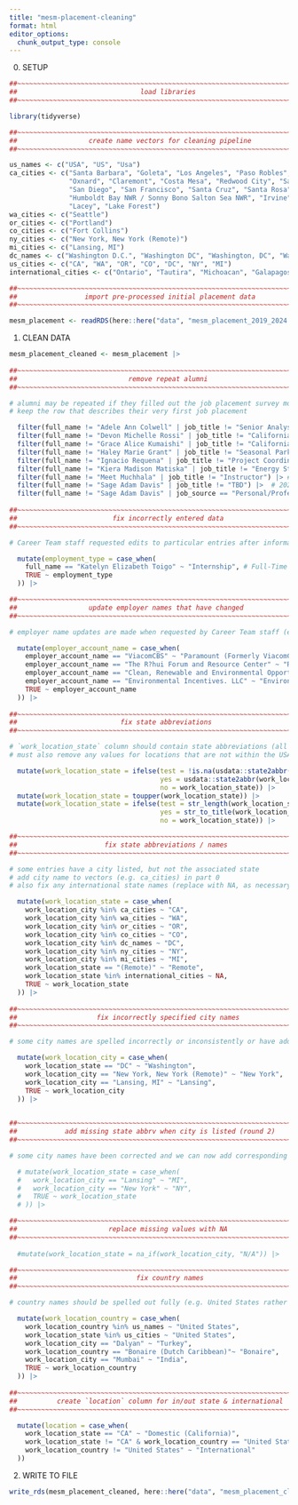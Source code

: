 ```yaml
---
title: "mesm-placement-cleaning"
format: html
editor_options: 
  chunk_output_type: console
---
```


0. SETUP

```r
##~~~~~~~~~~~~~~~~~~~~~~~~~~~~~~~~~~~~~~~~~~~~~~~~~~~~~~~~~~~~~~~~~~~~~~~~~~~~~~
##                               load libraries                             ----
##~~~~~~~~~~~~~~~~~~~~~~~~~~~~~~~~~~~~~~~~~~~~~~~~~~~~~~~~~~~~~~~~~~~~~~~~~~~~~~

library(tidyverse)

##~~~~~~~~~~~~~~~~~~~~~~~~~~~~~~~~~~~~~~~~~~~~~~~~~~~~~~~~~~~~~~~~~~~~~~~~~~~~~~
##                  create name vectors for cleaning pipeline               ----
##~~~~~~~~~~~~~~~~~~~~~~~~~~~~~~~~~~~~~~~~~~~~~~~~~~~~~~~~~~~~~~~~~~~~~~~~~~~~~~

us_names <- c("USA", "US", "Usa")
ca_cities <- c("Santa Barbara", "Goleta", "Los Angeles", "Paso Robles", 
               "Oxnard", "Claremont", "Costa Mesa", "Redwood City", "Sacramento",
               "San Diego", "San Francisco", "Santa Cruz", "Santa Rosa", "Ventura",
               "Humboldt Bay NWR / Sonny Bono Salton Sea NWR", "Irvine", "Rosemead",
               "Lacey", "Lake Forest")
wa_cities <- c("Seattle")
or_cities <- c("Portland")
co_cities <- c("Fort Collins")
ny_cities <- c("New York, New York (Remote)")
mi_cities <- c("Lansing, MI")
dc_names <- c("Washington D.C.", "Washington DC", "Washington, DC", "Washington. DC", "Washington")
us_cities <- c("CA", "WA", "OR", "CO", "DC", "NY", "MI")
international_cities <- c("Ontario", "Tautira", "Michoacan", "Galapagos", "Bonaire", "Maharashtra", "N/A")

##~~~~~~~~~~~~~~~~~~~~~~~~~~~~~~~~~~~~~~~~~~~~~~~~~~~~~~~~~~~~~~~~~~~~~~~~~~~~~~
##                 import pre-processed initial placement data              ----
##~~~~~~~~~~~~~~~~~~~~~~~~~~~~~~~~~~~~~~~~~~~~~~~~~~~~~~~~~~~~~~~~~~~~~~~~~~~~~~

mesm_placement <- readRDS(here::here("data", "mesm_placement_2019_2024.rds")) 
```

1. CLEAN DATA

```r
mesm_placement_cleaned <- mesm_placement |> 
  
##~~~~~~~~~~~~~~~~~~~~~~~~~~~~~~~~~~~~~~~~~~~~~~~~~~~~~~~~~~~~~~~~~~~~~~~~~~~~~~
##                            remove repeat alumni                          ----
##~~~~~~~~~~~~~~~~~~~~~~~~~~~~~~~~~~~~~~~~~~~~~~~~~~~~~~~~~~~~~~~~~~~~~~~~~~~~~~

# alumni may be repeated if they filled out the job placement survey more than once when getting a new job
# keep the row that describes their very first job placement 

  filter(full_name != "Adele Ann Colwell" | job_title != "Senior Analyst, Social Impact & Sustainability") |> # 2024
  filter(full_name != "Devon Michelle Rossi" | job_title != "California Sea Grant Fellow") |> # 2023
  filter(full_name != "Grace Alice Kumaishi" | job_title != "California Sea Grant Fellow") |> # 2022
  filter(full_name != "Haley Marie Grant" | job_title != "Seasonal Park Aide") |> # 2021
  filter(full_name != "Ignacio Requena" | job_title != "Project Coordinator") |> # 2024
  filter(full_name != "Kiera Madison Matiska" | job_title != "Energy Strategy Analyst 1") |> # 2023
  filter(full_name != "Meet Muchhala" | job_title != "Instructor") |> # 2024
  filter(full_name != "Sage Adam Davis" | job_title != "TBD") |>  # 2024
  filter(full_name != "Sage Adam Davis" | job_source == "Personal/Professional Contact") |> # 2024; SD repeated 3x
  
##~~~~~~~~~~~~~~~~~~~~~~~~~~~~~~~~~~~~~~~~~~~~~~~~~~~~~~~~~~~~~~~~~~~~~~~~~~~~~~
##                        fix incorrectly entered data                      ----
##~~~~~~~~~~~~~~~~~~~~~~~~~~~~~~~~~~~~~~~~~~~~~~~~~~~~~~~~~~~~~~~~~~~~~~~~~~~~~~

# Career Team staff requested edits to particular entries after information was entered incorrectly by student submitters

  mutate(employment_type = case_when(
    full_name == "Katelyn Elizabeth Toigo" ~ "Internship", # Full-Time > Internship; requested by K.Birney 2023-02-16
    TRUE ~ employment_type
  )) |> 

##~~~~~~~~~~~~~~~~~~~~~~~~~~~~~~~~~~~~~~~~~~~~~~~~~~~~~~~~~~~~~~~~~~~~~~~~~~~~~~
##                  update employer names that have changed                 ----
##~~~~~~~~~~~~~~~~~~~~~~~~~~~~~~~~~~~~~~~~~~~~~~~~~~~~~~~~~~~~~~~~~~~~~~~~~~~~~~

# employer name updates are made when requested by Career Team staff (e.g. K.Birney requested ViacomCBS update on 2023-02-16)

  mutate(employer_account_name = case_when(
    employer_account_name == "ViacomCBS" ~ "Paramount (Formerly ViacomCSB)",
    employer_account_name == "The R?hui Forum and Resource Center" ~ "Rāhui Forum and Resource Center",
    employer_account_name == "Clean, Renewable and Environmental Opportunities (CREO)CREO" ~ "Clean, Renewable and Environmental Opportunities (CREO)",
    employer_account_name == "Environmental Incentives. LLC" ~ "Environmental Incentives, LLC",
    TRUE ~ employer_account_name
  )) |> 
  
##~~~~~~~~~~~~~~~~~~~~~~~~~~~~~~~~~~~~~~~~~~~~~~~~~~~~~~~~~~~~~~~~~~~~~~~~~~~~~~
##                          fix state abbreviations                         ----
##~~~~~~~~~~~~~~~~~~~~~~~~~~~~~~~~~~~~~~~~~~~~~~~~~~~~~~~~~~~~~~~~~~~~~~~~~~~~~~

# `work_location_state` column should contain state abbreviations (all capitalized)
# must also remove any values for locations that are not within the USA

  mutate(work_location_state = ifelse(test = !is.na(usdata::state2abbr(work_location_state)),
                                      yes = usdata::state2abbr(work_location_state),
                                      no = work_location_state)) |> 
  mutate(work_location_state = toupper(work_location_state)) |> 
  mutate(work_location_state = ifelse(test = str_length(work_location_state) > 2,
                                      yes = str_to_title(work_location_state),
                                      no = work_location_state)) |> 

##~~~~~~~~~~~~~~~~~~~~~~~~~~~~~~~~~~~~~~~~~~~~~~~~~~~~~~~~~~~~~~~~~~~~~~~~~~~~~~
##                      fix state abbreviations / names                     ----
##~~~~~~~~~~~~~~~~~~~~~~~~~~~~~~~~~~~~~~~~~~~~~~~~~~~~~~~~~~~~~~~~~~~~~~~~~~~~~~

# some entries have a city listed, but not the associated state
# add city name to vectors (e.g. ca_cities) in part 0
# also fix any international state names (replace with NA, as necessary)

  mutate(work_location_state = case_when(
    work_location_city %in% ca_cities ~ "CA",
    work_location_city %in% wa_cities ~ "WA",
    work_location_city %in% or_cities ~ "OR",
    work_location_city %in% co_cities ~ "CO",
    work_location_city %in% dc_names ~ "DC",
    work_location_city %in% ny_cities ~ "NY",
    work_location_city %in% mi_cities ~ "MI",
    work_location_state == "(Remote)" ~ "Remote",
    work_location_state %in% international_cities ~ NA,
    TRUE ~ work_location_state
  )) |> 
  
##~~~~~~~~~~~~~~~~~~~~~~~~~~~~~~~~~~~~~~~~~~~~~~~~~~~~~~~~~~~~~~~~~~~~~~~~~~~~~~
##                    fix incorrectly specified city names                  ----
##~~~~~~~~~~~~~~~~~~~~~~~~~~~~~~~~~~~~~~~~~~~~~~~~~~~~~~~~~~~~~~~~~~~~~~~~~~~~~~

# some city names are spelled incorrectly or inconsistently or have additional text that should be removed

  mutate(work_location_city = case_when(
    work_location_state == "DC" ~ "Washington",
    work_location_city == "New York, New York (Remote)" ~ "New York",
    work_location_city == "Lansing, MI" ~ "Lansing",
    TRUE ~ work_location_city
  )) |> 

  
##~~~~~~~~~~~~~~~~~~~~~~~~~~~~~~~~~~~~~~~~~~~~~~~~~~~~~~~~~~~~~~~~~~~~~~~~~~~~~~
##            add missing state abbrv when city is listed (round 2)         ----
##~~~~~~~~~~~~~~~~~~~~~~~~~~~~~~~~~~~~~~~~~~~~~~~~~~~~~~~~~~~~~~~~~~~~~~~~~~~~~~

# some city names have been corrected and we can now add corresponding state names to the `work_location_state` col

  # mutate(work_location_state = case_when(
  #   work_location_city == "Lansing" ~ "MI",
  #   work_location_city == "New York" ~ "NY",
  #   TRUE ~ work_location_state
  # )) |> 

##~~~~~~~~~~~~~~~~~~~~~~~~~~~~~~~~~~~~~~~~~~~~~~~~~~~~~~~~~~~~~~~~~~~~~~~~~~~~~~
##                       replace missing values with NA                     ----
##~~~~~~~~~~~~~~~~~~~~~~~~~~~~~~~~~~~~~~~~~~~~~~~~~~~~~~~~~~~~~~~~~~~~~~~~~~~~~~
  
  #mutate(work_location_state = na_if(work_location_city, "N/A")) |> 

##~~~~~~~~~~~~~~~~~~~~~~~~~~~~~~~~~~~~~~~~~~~~~~~~~~~~~~~~~~~~~~~~~~~~~~~~~~~~~~
##                              fix country names                           ----
##~~~~~~~~~~~~~~~~~~~~~~~~~~~~~~~~~~~~~~~~~~~~~~~~~~~~~~~~~~~~~~~~~~~~~~~~~~~~~~

# country names should be spelled out fully (e.g. United States rather than US or USA)

  mutate(work_location_country = case_when(
    work_location_country %in% us_names ~ "United States",
    work_location_state %in% us_cities ~ "United States",
    work_location_city == "Dalyan" ~ "Turkey",
    work_location_country == "Bonaire (Dutch Caribbean)"~ "Bonaire",
    work_location_city == "Mumbai" ~ "India",
    TRUE ~ work_location_country
  )) |> 
    
##~~~~~~~~~~~~~~~~~~~~~~~~~~~~~~~~~~~~~~~~~~~~~~~~~~~~~~~~~~~~~~~~~~~~~~~~~~~~~~
##          create `location` column for in/out state & international       ----
##~~~~~~~~~~~~~~~~~~~~~~~~~~~~~~~~~~~~~~~~~~~~~~~~~~~~~~~~~~~~~~~~~~~~~~~~~~~~~~

  mutate(location = case_when(
    work_location_state == "CA" ~ "Domestic (California)",
    work_location_state != "CA" & work_location_country == "United States" ~ "Domestic (Out of State)",
    work_location_country != "United States" ~ "International"
  ))
```

2. WRITE TO FILE

```r
write_rds(mesm_placement_cleaned, here::here("data", "mesm_placement_cleaned.rds")) 
```
